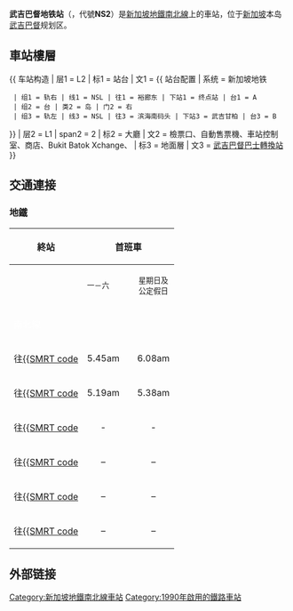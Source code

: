 {{noteTA
|G1=Railway}}
{{Infobox station
 | name={{SMRT code|NS|2}}<br />武吉巴督<br />Bukit Batok<br />புக்கிட் பாத்தோக்<br />Bukit Batok
 | type=[[地鐵站|地鐵站]]
 | linecolour={{新加坡地铁颜色|南北线|yes}}
 | image=NS2 Bukit Batok Escalator.jpg
 | image_size=300px
 | image_caption=武吉巴督地鐵站月台（2019年3月）
 | address={{SIN}}武吉巴督中路10號
 | coordinates={{Coord|1.349073|103.749664|type:railwaystation_region:SG|format=dms}}
 | line=[[新加坡地鐵南北線|南北線]]
 | other=巴士、德士
 | structure=架空
 | platform=島式
 | depth=
 | levels=2層
 | tracks=2條
 | parking=
 | bicycle=
 | baggage_check=
 | passengers=
 | pass_year=
 | pass_percent=
 | pass_system=
 | opened=1990年3月10日
 | closed=
 | rebuilt=
 | electrified=
 | ADA=有
 | code={{SMRT code|NS|2}}
 | owned=
 | operator=[[SMRT地鐵|SMRT地鐵]]（[[SMRT集團|SMRT集團]]）
 | zone=
 | former=武吉巴督南
 | adjacent={{Adjacent stations|system=新加坡地铁|line=NSL|left=裕廊东|right=武吉甘柏|note-left=NS1|note-mid={{新加坡地鐵車站編號|NS|2}}|note-right=NS3}}
 | mpassengers=
 | map_locator={{Superimpose| base = MRT map NS.svg
 | base_width = 300px
 | base_caption = 南北線
 | float = Red Dot.svg
 | float_width = 5px
 | float_caption = 武吉巴督地鐵站
 | x = 87
 | y = 75
}}}}
'''武吉巴督地铁站'''（{{lang-en|Bukit Batok MRT Station}}，代號'''NS2'''）是[[新加坡地鐵南北線|新加坡地鐵南北線]]上的車站，位于[[新加坡|新加坡]]本岛[[武吉巴督|武吉巴督]]规划区。

==車站樓層==
{{ 车站构造
| 层1 = L2 | 标1 = 站台
| 文1 = {{ 站台配置 | 系统 = 新加坡地铁
  | 组1 = 轨右 | 线1 = NSL | 往1 = 裕廊东 | 下站1 = 终点站 | 台1 = A
  | 组2 = 台 | 类2 = 岛 | 门2 = 右
  | 组3 = 轨左 | 线3 = NSL | 往3 = 滨海南码头 | 下站3 = 武吉甘柏 | 台3 = B
}}
| 层2 = L1 | span2 = 2 | 标2 = 大廳
| 文2 = 檢票口、自動售票機、車站控制室、商店、Bukit Batok Xchange、{{link-en|威城|West Mall}}
| 标3 = 地面層
| 文3 = [[武吉巴督巴士轉換站|武吉巴督巴士轉換站]]
}}

==交通連接==
===地鐵===
{| style="text-align:centre; font-size:95%; border:1px solid black"
|-
! 終站 !! colspan="3" | 首班車 !! !! 末班車
|-
| || <small>一－六</small> || || style="text-align:center" | <small>星期日及<br />公定假日</small> || || style="text-align:center" | <small>每日</small>
|-
! colspan="7" style="background-color:#{{SMRT color|North South}};color:white; height:25px" | 南北線
|-
| 往[[裕廊東地鐵站|{{SMRT code]] || style="text-align:center" | 5.45am || || style="text-align:center" | 6.08am || || style="text-align:center" | 12.55am
|-
| 往[[濱海南碼頭地鐵站|{{SMRT code]] || style="text-align:center" | 5.19am || || style="text-align:center" | 5.38am || || style="text-align:center" | 10.50pm
|-
| 往[[濱海灣地鐵站|{{SMRT code]] || style="text-align:center" | - || || style="text-align:center" | - || || style="text-align:center" | 10.56pm
|-
| 往[[大巴窯地鐵站|{{SMRT code]] || style="text-align:center" | – || || style="text-align:center" | – || || style="text-align:center" | 11.31pm
|-
| 往[[宏茂橋地鐵站|{{SMRT code]] || style="text-align:center" | – || || style="text-align:center" | – || || style="text-align:center" | 12.20am
|-
| 往[[海軍部地鐵站_(新加坡)|{{SMRT code]] || style="text-align:center" | – || || style="text-align:center" | – || || style="text-align:center" | 11.23pm
|}

==外部链接==
{{新加坡地鐵車站}}
{{新加坡地鐵南北線}}

[[Category:新加坡地鐵南北線車站|Category:新加坡地鐵南北線車站]]
[[Category:1990年啟用的鐵路車站|Category:1990年啟用的鐵路車站]]